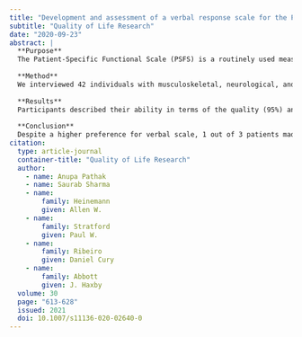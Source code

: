```yaml
---
title: "Development and assessment of a verbal response scale for the Patient-Specific Functional Scale (PSFS) in a low-literacy, non-western population"
subtitle: "Quality of Life Research"
date: "2020-09-23"
abstract: |
  **Purpose**
  The Patient-Specific Functional Scale (PSFS) is a routinely used measure of physical function with a 0–10 response scale. We aimed to develop verbal response options for the PSFS, pre-test it for use in a multilingual, low-literacy country— Nepal, and compare preference and error rates between numeric and verbal scale. We hypothesized that a verbal scale would be preferred by respondents and yield fewer errors.
  
  **Method**
  We interviewed 42 individuals with musculoskeletal, neurological, and cardiopulmonary conditions to understand how people describe varying levels of physical ability. Transcripts were thematically analyzed, and through consensus, we developed two sets of verbal responses for the PSFS. Next, we pre-tested the scales on an additional 119 respondents following which participants were asked to specify their preferred scale. Error rates were analyzed retrospectively using pre-specified criteria.
  
  **Results**
  Participants described their ability in terms of the quality (95%) and the quantity of task performance (88%). Although the verbal scales were preferred over the numeric scale (50% versus 12%), there was no significant difference in error rates between numeric (34%) and verbal scales (32% and 36%). Higher error rates were associated with greater age, fewer years of education, and inexperience with numeric scales.
  
  **Conclusion**
  Despite a higher preference for verbal scale, 1 out of 3 patients made errors in using the PSFS, even with an interview format. The error rates were higher among participants with low literacy. The findings raise questions about the utility of PROMs in countries with low literacy rates.
citation: 
  type: article-journal
  container-title: "Quality of Life Research"
  author:
    - name: Anupa Pathak
    - name: Saurab Sharma
    - name:
        family: Heinemann
        given: Allen W.
    - name:
        family: Stratford
        given: Paul W.
    - name:
        family: Ribeiro
        given: Daniel Cury
    - name:
        family: Abbott
        given: J. Haxby
  volume: 30
  page: "613-628"
  issued: 2021
  doi: 10.1007/s11136-020-02640-0
---
```


